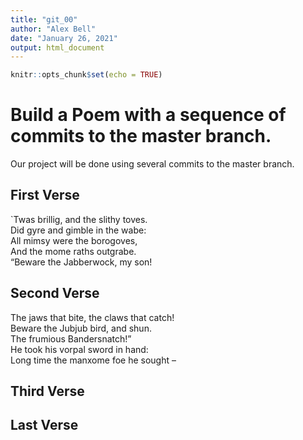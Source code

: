 ```yaml
---
title: "git_00"
author: "Alex Bell"
date: "January 26, 2021"
output: html_document
---
```


```r
knitr::opts_chunk$set(echo = TRUE)
```
# Build a Poem with a sequence of commits to the master branch.
Our project will be done using several commits to the master branch.
<!-- Do not modify or change any text in "!--" bracketed areas such as this --- these are instructions to
you, if you change any of this the git program will notice it and compromise your git merging strategy !-->

## First Verse 
<!--Put the first five lines of a poem by Lewis Carrol in this section!-->

`Twas brillig, and the slithy toves.   
Did gyre and gimble in the wabe:  
All mimsy were the borogoves,  
And the mome raths outgrabe.  
"Beware the Jabberwock, my son!  

## Second Verse
<!--Put the first five lines of a poem by Robert Frost here!-->

The jaws that bite, the claws that catch!  
Beware the Jubjub bird, and shun.   
The frumious Bandersnatch!"  
He took his vorpal sword in hand:  
Long time the manxome foe he sought --  

## Third Verse
<!--Put the first two verses of The Walrus and the Carpenter here!-->


 

## Last Verse
<!--Put a short poem of your choice 8-20 lines,here!-->


